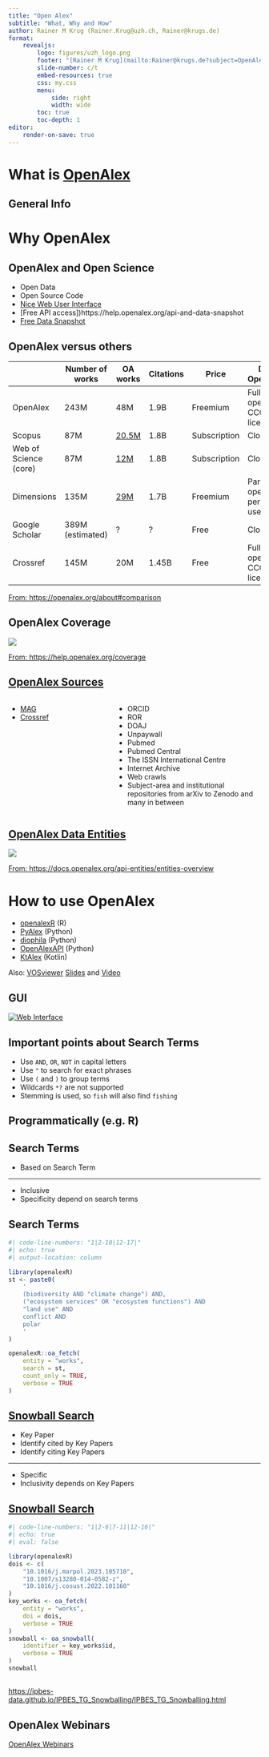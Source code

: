 ```yaml
---
title: "Open Alex"
subtitle: "What, Why and How"
author: Rainer M Krug (Rainer.Krug@uzh.ch, Rainer@krugs.de) 
format: 
    revealjs:
        logo: figures/uzh_logo.png
        footer: "[Rainer M Krug](mailto:Rainer@krugs.de?subject=OpenAlex%20ReproducibiliTea%20Journal%20Club)"
        slide-number: c/t
        embed-resources: true
        css: my.css
        menu:
            side: right
            width: wide
        toc: true
        toc-depth: 1
editor:
    render-on-save: true
---
```


# What is [OpenAlex](OpenAlex.org)

## General Info

# Why OpenAlex

## OpenAlex and Open Science

- Open Data
- Open Source Code
- [Nice Web User Interface](https://openalex.org/)
- [Free API access])https://help.openalex.org/api-and-data-snapshot
- [Free Data Snapshot](https://docs.openalex.org/download-all-data/openalex-snapshot) 

## OpenAlex versus others  {.extra-small}

|                       | Number of works  | OA works    | Citations | Price        | Data Openness             | Org structure |
| --------------------- | ---------------- | ----------- | --------- | ------------ | ------------------------- | ------------- |
| OpenAlex              | 243M             | 48M         | 1.9B      | Freemium     | Fully open, CC0 license   | Non-profit    |
| Scopus                | 87M              | [20.5M](https://blog.scopus.com/posts/scopus-now-includes-90-million-content-records) | 1.8B      | Subscription | Closed                    | For Profit    |
| Web of Science (core) | 87M              | [12M](https://clarivate.com/webofsciencegroup/solutions/open-access/)   | 1.8B      | Subscription | Closed                    | For Profit    |
| Dimensions            | 135M             | [29M](https://www.dimensions.ai/resources/evaluate-your-universitys-oa-status/)   | 1.7B      | Freemium     | Partly open, personal use | For Profit    |
| Google Scholar        | 389M (estimated) | ?           | ?         | Free         | Closed                    | For Profit    |
| Crossref              | 145M             | 20M         | 1.45B     | Free         | Fully open, CC0 license   | Non-profit    |


::: footer
[From: https://openalex.org/about#comparison](https://openalex.org/about#comparison)
:::

## OpenAlex Coverage

![](figures/coverage.png)

::: footer
[From: https://help.openalex.org/coverage](https://help.openalex.org/coverage)
:::


## [OpenAlex Sources](https://help.openalex.org/how-it-works#our-data-sources)
:::: {.columns}

::: {.column width="40%"}
- [MAG](https://aka.ms/msracad)
- [Crossref](https://www.crossref.org/)
:::

::: {.column width="60%"}   

- ORCID
- ROR
- DOAJ
- Unpaywall
- Pubmed
- Pubmed Central
- The ISSN International Centre
- Internet Archive
- Web crawls
- Subject-area and institutional repositories from arXiv to Zenodo and many in between
:::

::::

## [OpenAlex Data Entities](https://docs.openalex.org/api-entities/entities-overview)

![](figures/oa_entities_overview.png)

::: footer
[From: https://docs.openalex.org/api-entities/entities-overview](https://docs.openalex.org/api-entities/entities-overview)
:::
# How to use OpenAlex

- [openalexR](https://docs.ropensci.org/openalexR/) (R)
- [PyAlex](https://github.com/J535D165/pyalex) (Python)
- [diophila](https://pypi.org/project/diophila/) (Python)
- [OpenAlexAPI](https://pypi.org/project/openalexapi/) (Python)
- [KtAlex](https://github.com/benedekh/KtAlex) (Kotlin)

Also: [VOSviewer](https://www.vosviewer.com) [Slides](https://explore.openalex.org/Visualizing_Science_Using_OpenAlex_and_VOSviewer.pdf) and [Video](https://www.youtube.com/watch?v=MfwFzLQmUwo)



## GUI


[![Web Interface](figures/oa_web_view_2024-05-06_at_09.43.32.png)](https://openalex.org/){target="_blank"}


## Important points about Search Terms

- Use `AND`, `OR`, `NOT` in capital letters
- Use `"` to search for exact phrases
- Use `(` and `)` to group terms
- Wildcards `*?` are not supported
- Stemming is used, so `fish` will also find `fishing`


## Programmatically (e.g. R)

## Search Terms

::: {.incremental}
- Based on Search Term

----

- Inclusive
- Specificity depend on search terms
:::


## Search Terms

```r
#| code-line-numbers: "1|2-10|12-17|"
#| echo: true
#| output-location: column

library(openalexR)
st <- paste0(
    '
    (biodiversity AND "climate change") AND,
    ("ecosystem services" OR "ecosystem functions") AND
    "land use" AND
    conflict AND
    polar
    '
)

openalexR::oa_fetch(
    entity = "works",
    search = st,
    count_only = TRUE,
    verbose = TRUE
)
```


## [Snowball Search](https://ipbes-data.github.io/IPBES_TG_Snowballing/IPBES_TG_Snowballing.html)

::: {.incremental}
- Key Paper
- Identify cited by Key Papers
- Identify citing Key Papers

----

- Specific
- Inclusivity depends on Key Papers
:::


## [Snowball Search](https://ipbes-data.github.io/IPBES_TG_Snowballing/IPBES_TG_Snowballing.html)

```r
#| code-line-numbers: "1|2-6|7-11|12-16|"
#| echo: true
#| eval: false

library(openalexR)
dois <- c(
    "10.1016/j.marpol.2023.105710",
    "10.1007/s13280-014-0582-z",
    "10.1016/j.cosust.2022.101160"
)
key_works <- oa_fetch(
    entity = "works",
    doi = dois,
    verbose = TRUE
)
snowball <- oa_snowball(
    identifier = key_works$id,
    verbose = TRUE
)
snowball
```


## {.slide data-background-image="figures/snowball_search.png" data-background-size="contain"}

::: {.footer}
[https://ipbes-data.github.io/IPBES_TG_Snowballing/IPBES_TG_Snowballing.html](https://ipbes-data.github.io/IPBES_TG_Snowballing/IPBES_TG_Snowballing.html){target="_blank"}
:::

## OpenAlex Webinars

[OpenAlex Webinars](https://openalex.org/webinars)

